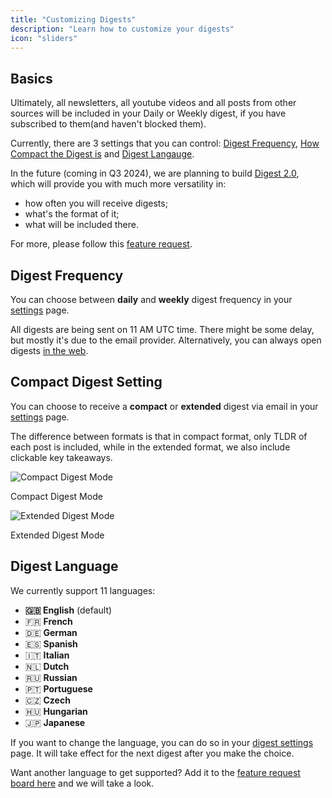 ```yaml
---
title: "Customizing Digests"
description: "Learn how to customize your digests"
icon: "sliders"
---
```


## Basics

Ultimately, all newsletters, all youtube videos and all posts from other sources will be included in your Daily or Weekly digest, if you have subscribed to them(and haven't blocked them).

Currently, there are 3 settings that you can control: [Digest Frequency](#digest-frequency), [How Compact the Digest is](#compact-digest-setting) and [Digest Langauge](#digest-language).

In the future (coming in Q3 2024), we are planning to build [Digest 2.0](https://summate.canny.io/feature-requests/p/digests-20-scheduling-curation-different-summarization-types), which will provide you with much more versatility in:

- how often you will receive digests;
- what's the format of it;
- what will be included there.

For more, please follow this [feature request](https://summate.canny.io/feature-requests/p/digests-20-scheduling-curation-different-summarization-types).

## Digest Frequency

You can choose between **daily** and **weekly** digest frequency in your [settings](https://summate.io/settings/notifications) page.

All digests are being sent on 11 AM UTC time. There might be some delay, but mostly it's due to the email provider. Alternatively, you can always open digests [in the web](https://summate.io/digest).

## Compact Digest Setting

You can choose to receive a **compact** or **extended** digest via email in your [settings](https://summate.io/settings/notifications) page.

The difference between formats is that in compact format, only TLDR of each post is included, while in the extended format, we also include clickable key takeaways.

<Frame>
  <div className="flex flex-col gap-10 items-center">
    <img
      src="/images/customizing-digests/compact_digest_on.png"
      alt="Compact Digest Mode"
      style={{ borderRadius: "8px" }}
    />
    <p style={{ fontSize: "0.9em", fontStyle: "italic", textAlign: "center" }}>
      Compact Digest Mode
    </p>
    <img
      src="/images/customizing-digests/compact_digest_off.png"
      alt="Extended Digest Mode"
      style={{ marginTop: "4px", borderRadius: "8px" }}
    />
    <p style={{ fontSize: "0.9em", fontStyle: "italic", textAlign: "center" }}>
      Extended Digest Mode
    </p>
  </div>
</Frame>

## Digest Language

We currently support 11 languages:

- **🇬🇧 English** (default)
- 🇫🇷 **French**
- 🇩🇪 **German**
- 🇪🇸 **Spanish**
- 🇮🇹 **Italian**
- 🇳🇱 **Dutch**
- 🇷🇺 **Russian**
- 🇵🇹 **Portuguese**
- 🇨🇿 **Czech**
- 🇭🇺 **Hungarian**
- 🇯🇵 **Japanese**

If you want to change the language, you can do so in your [digest settings](https://summate.io/settings/notifications) page. It will take effect for the next digest after you make the choice.

Want another language to get supported? Add it to the [feature request board here](https://summate.canny.io/feature-requests) and we will take a look.

